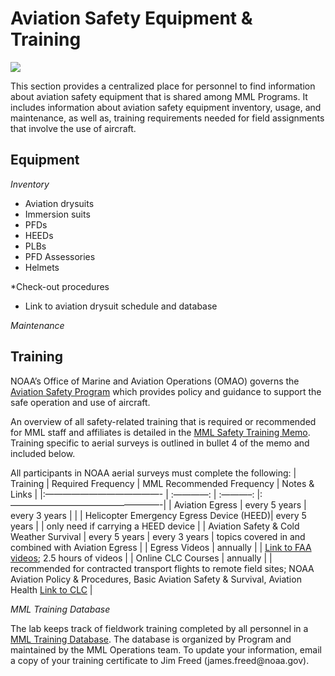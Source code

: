 # Aviation Safety Equipment & Training

![](img/N56RF.jpg)

This section provides a centralized place for personnel to find information about aviation safety equipment that is shared among MML Programs. It includes information about aviation safety equipment inventory, usage, and maintenance, as well as, training requirements needed for field assignments that involve the use of aircraft.

## Equipment

*Inventory*

- Aviation drysuits
- Immersion suits
- PFDs
- HEEDs
- PLBs
- PFD Assessories
- Helmets

*Check-out procedures

- Link to aviation drysuit schedule and database

*Maintenance*

## Training

NOAA's Office of Marine and Aviation Operations (OMAO) governs the [Aviation Safety Program](https://www.omao.noaa.gov/learn/aircraft-operations/about/aviation-safety-program) which provides policy and guidance to support the safe operation and use of aircraft.

An overview of all safety-related training that is required or recommended for MML staff and affiliates is detailed in the [MML Safety Training Memo](https://drive.google.com/drive/folders/1eLWtvgADLWyD467AjoP9x-Z97PQPeoZU). Training specific to aerial surveys is outlined in bullet 4 of the memo and included below.

All participants in NOAA aerial surveys must complete the following:
| Training                                 | Required Frequency | MML Recommended Frequency | Notes & Links                                       |
|:---------------------------------------- |   :------------:   |       :-----------:       |:----------------------------------------------------| 
| Aviation Egress                          |   every 5 years    |       every 3 years       |                                                     |
| Helicopter Emergency Egress Device (HEED)|   every 5 years    |                           | only need if carrying a HEED device                 |
| Aviation Safety & Cold Weather Survival  |   every 5 years    |       every 3 years       | topics covered in and combined with Aviation Egress |
| Egress Videos                            |   annually         |                           | [Link to FAA videos](https://www.faa.gov/about/office_org/headquarters_offices/avs/offices/aam/med_pilots/aircrew_videos/); 2.5 hours of videos |
| Online CLC Courses                       |   annually         |                           | recommended for contracted transport flights to remote field sites; NOAA Aviation Policy & Procedures, Basic Aviation Safety & Survival, Aviation Health [Link to CLC](https://doc.csod.com/catalog/CustomPage.aspx?id=20000416) |
 
*MML Training Database*

The lab keeps track of fieldwork training completed by all personnel in a [MML Training Database](https://docs.google.com/spreadsheets/d/1gZfKhD85VjolvN2jiEc1u4dXaJbkZZTVuVN5v-qZZbk/edit#gid=1613635922). The database is organized by Program and maintained by the MML Operations team. To update your information, email a copy of your training certificate to Jim Freed (james.freed@noaa.gov). 

